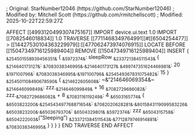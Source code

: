 ; Original: StarNumber12046 (https://github.com/StarNumber12046)
; Modified by: Mitchell Scott (https://github.com/rmitchellscott)
; Modified: 2025-10-22T22:59:27Z

AFFECT [[4993120499307475167]] 
    IMPORT device.ui.text 1.0
    IMPORT [[7082546018834]] 1.0
    TRAVERSE [[7711468349764991]]#[[6504254477]] > [[14427530104363229979]]:[[477062473974076915]]
        LOCATE BEFORE [[15047349716125989404]]
        REMOVE [[15047349716125989404]]
        INSERT {
            ~&254501558939456351&~ {
                ~&5972374&~: sleepRow
                ~&233721384511543&~ {
                    ~&214640173127&~: ~&7083038346995&~.~&214640173127&~
                    ~&499747351624466981&~: 20
                    ~&197100796&~: ~&7083038346995&~.~&197100796&~
                    ~&254549367831075482&~: 15
                }
                ~&254501108490678590&~ {
                    ~&214622605608&~: ~&"214646069354&~
                    ~&214646099849&~: zzz.~&214646099849&~ + 16
                    ~&7082729686082&~: zzz.~&7082729686082&~ + 8
                    ~&7083116119249&~: 4
                    ~&6503165774&~ {
                        ~&6503823200&~.~&254543497768871654&~: ~&7082020628281&~.~&8015843119099583226&~
                        ~&6503823200&~.~&6503679370&~: ~&6504329801&~
                        ~&5972374&~: zzz
                        ~&6504315758&~: ~&6504222003&~("Sleeping")
                        ~&233721384511543&~.~&7712879746914881&~: ~&7083038346995&~
                    }
                }
            }
        }
    END TRAVERSE
END AFFECT
